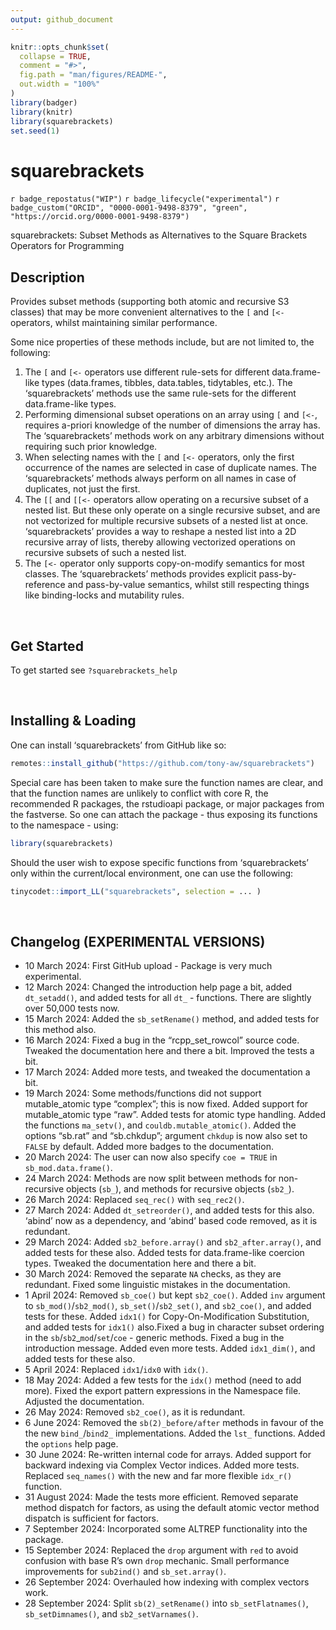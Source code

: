 ```yaml
---
output: github_document
---
```


<!-- README.md is generated from README.Rmd. Please edit that file -->

```r
knitr::opts_chunk$set(
  collapse = TRUE,
  comment = "#>",
  fig.path = "man/figures/README-",
  out.width = "100%"
)
library(badger)
library(knitr)
library(squarebrackets)
set.seed(1)
```

# squarebrackets

<!-- badges: start -->
`r badge_repostatus("WIP")`
`r badge_lifecycle("experimental")`
`r badge_custom("ORCID", "0000-0001-9498-8379", "green",   "https://orcid.org/0000-0001-9498-8379")`
<!-- badges: end -->



squarebrackets: Subset Methods as Alternatives to the Square Brackets Operators for Programming

## Description

Provides subset methods (supporting both atomic and recursive S3 classes) that may be more convenient alternatives to the `[` and `[<-` operators, whilst maintaining similar performance.

Some nice properties of these methods include, but are not limited to, the following:

  1) The `[` and `[<-` operators use different rule-sets for different data.frame-like types (data.frames, tibbles, data.tables, tidytables, etc.). The 'squarebrackets' methods use the same rule-sets for the different data.frame-like types.
  2) Performing dimensional subset operations on an array using `[` and `[<-`, requires a-priori knowledge of the number of dimensions the array has. The 'squarebrackets' methods work on any arbitrary dimensions without requiring such prior knowledge.
  3) When selecting names with the `[` and `[<-` operators, only the first occurrence of the names are selected in case of duplicate names. The 'squarebrackets' methods always perform on all names in case of duplicates, not just the first.
  4) The `[[` and `[[<-` operators allow operating on a recursive subset of a nested list. But these only operate on a single recursive subset, and are not vectorized for multiple recursive subsets of a nested list at once. 'squarebrackets' provides a way to reshape a nested list into a 2D recursive array of lists, thereby allowing vectorized operations on recursive subsets of such a nested list.
  5) The `[<-` operator only supports copy-on-modify semantics for most classes. The 'squarebrackets' methods provides explicit pass-by-reference and pass-by-value semantics, whilst still respecting things like binding-locks and mutability rules.

&nbsp;


## Get Started

To get started see `?squarebrackets_help`


&nbsp;


## Installing & Loading

One can install 'squarebrackets' from GitHub like so:

```r
remotes::install_github("https://github.com/tony-aw/squarebrackets")
```

Special care has been taken to make sure the function names are clear, and that the function names are unlikely to conflict with core R, the recommended R packages, the rstudioapi package, or major packages from the fastverse. So one can attach the package - thus exposing its functions to the namespace - using:

```r
library(squarebrackets)
```


Should the user wish to expose specific functions from 'squarebrackets' only within the current/local environment, one can use the following:


```r
tinycodet::import_LL("squarebrackets", selection = ... )
```

&nbsp;


## Changelog (EXPERIMENTAL VERSIONS)

 - 10 March 2024: First GitHub upload - Package is very much experimental.
 - 12 March 2024: Changed the introduction help page a bit, added `dt_setadd()`, and added tests for all `dt_` - functions. There are slightly over 50,000 tests now.
 - 15 March 2024: Added the `sb_setRename()` method, and added tests for this method also.
 - 16 March 2024: Fixed a bug in the "rcpp_set_rowcol" source code. Tweaked the documentation here and there a bit. Improved the tests a bit.
 - 17 March 2024: Added more tests, and tweaked the documentation a bit.
 - 19 March 2024: Some methods/functions did not support mutable_atomic type "complex"; this is now fixed. Added support for mutable_atomic type "raw". Added tests for atomic type handling. Added the functions `ma_setv()`, and `couldb.mutable_atomic()`. Added the options "sb.rat" and "sb.chkdup"; argument `chkdup` is now also set to `FALSE` by default. Added more badges to the documentation.
 - 20 March 2024: The user can now also specify `coe = TRUE` in `sb_mod.data.frame()`.
 - 24 March 2024: Methods are now split between methods for non-recursive objects (`sb_`), and methods for recursive objects (`sb2_`).
 - 26 March 2024: Replaced `seq_rec()` with `seq_rec2()`.
 - 27 March 2024: Added `dt_setreorder()`, and added tests for this also. 'abind' now as a dependency, and 'abind' based code removed, as it is redundant.
 - 29 March 2024: Added `sb2_before.array()` and `sb2_after.array()`, and added tests for these also. Added tests for data.frame-like coercion types. Tweaked the documentation here and there a bit.
 - 30 March 2024: Removed the separate `NA` checks, as they are redundant. Fixed some linguistic mistakes in the documentation.
 - 1 April 2024: Removed `sb_coe()` but kept `sb2_coe()`. Added `inv` argument to `sb_mod()`/`sb2_mod()`, `sb_set()`/`sb2_set()`, and `sb2_coe()`, and added tests for these. Added `idx1()` for Copy-On-Modification Substitution, and added tests for `idx1()` also.Fixed a bug in character subset ordering in the `sb`/`sb2`_`mod`/`set`/`coe` - generic methods. Fixed a bug in the introduction message. Added even more tests. Added `idx1_dim()`, and added tests for these also.
 - 5 April 2024: Replaced `idx1`/`idx0` with `idx()`.
 - 18 May 2024: Added a few tests for the `idx()` method (need to add more). Fixed the export pattern expressions in the Namespace file. Adjusted the documentation.
 - 26 May 2024: Removed `sb2_coe()`, as it is redundant.
 - 6 June 2024: Removed the `sb(2)_before/after` methods in favour of the the new `bind_`/`bind2_` implementations. Added the `lst_` functions. Added the `options` help page.
 - 30 June 2024: Re-written internal code for arrays. Added support for backward indexing via Complex Vector indices. Added more tests. Replaced `seq_names()` with the new and far more flexible `idx_r()` function.
 - 31 August 2024: Made the tests more efficient. Removed separate method dispatch for factors, as using the default atomic vector method dispatch is sufficient for factors.
 - 7 September 2024: Incorporated some ALTREP functionality into the package.
 - 15 September 2024: Replaced the `drop` argument with `red` to avoid confusion with base R's own `drop` mechanic. Small performance improvements for `sub2ind()` and `sb_set.array()`.
 - 26 September 2024: Overhauled how indexing with complex vectors work.
 - 28 September 2024: Split `sb(2)_setRename()` into `sb_setFlatnames()`, `sb_setDimnames()`, and `sb2_setVarnames()`.



&nbsp;
